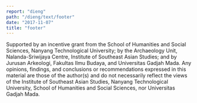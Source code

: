 ```yaml
---
report: "dieng"
path: "/dieng/text/footer"
date: "2017-11-07"
title: "footer"
---
```


Supported by an incentive grant from the School of Humanities and Social Sciences, Nanyang Technological University; by the Archaeology Unit, Nalanda-Sriwijaya Centre, Institute of Southeast Asian Studies; and by Jurusan Arkeologi, Fakultas Ilmu Budaya, and Universitas Gadjah Mada. Any opinions, findings, and conclusions or recommendations expressed in this material are those of the author(s) and do not necessarily reflect the views of the Institute of Southeast Asian Studies, Nanyang Technological University, School of Humanities and Social Sciences, nor Universitas Gadjah Mada.